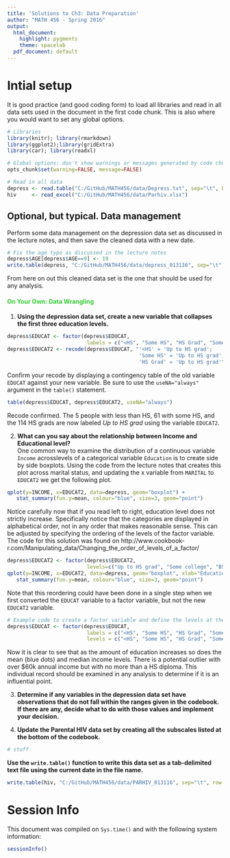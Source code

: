 ```yaml
---
title: 'Solutions to Ch3: Data Preparation'
author: "MATH 456 - Spring 2016"
output:
  html_document:
    highlight: pygments
    theme: spacelab
  pdf_document: default
---
```


# Intial setup
It is good practice (and good coding form) to load all libraries and read in all 
data sets used in the document in the first code chunk. This is also where
you would want to set any global options. 
```r
# Libraries
library(knitr); library(rmarkdown)
library(ggplot2);library(gridExtra)
library(car); library(readxl)

# Global options: don't show warnings or messages generated by code chunks
opts_chunk$set(warning=FALSE, message=FALSE) 

# Read in all data
depress <- read.table("C:/GitHub/MATH456/data/Depress.txt", sep="\t", header=TRUE) 
hiv     <- read_excel("C:/GitHub/MATH456/data/Parhiv.xlsx")
```

## Optional, but typical. Data management
Perform some data management on the depression data set as discussed in the
lecture notes, and then save the cleaned data with a new date.
```r
# Fix the age typo as discussed in the lecture notes
depress$AGE[depress$AGE==9] <- 19
write.table(depress, "C:/GitHub/MATH456/data/depress_013116", sep="\t", row.names=FALSE, col.names=FALSE)
```
From here on out this cleaned data set is the one that should be used for
any analysis. 

#### <span style="color: LimeGreen">On Your Own: Data Wrangling</span>
1.  **Using the depression data set, create a new variable that collapses the 
    first three education levels.**
```r
depress$EDUCAT <- factor(depress$EDUCAT, 
                          labels = c("<HS", "Some HS", "HS Grad", "Some college", "BS", "MS", "PhD"))
depress$EDUCAT2 <- recode(depress$EDUCAT, "'<HS' = 'Up to HS grad'; 
                                           'Some HS' = 'Up to HS grad'; 
                                           'HS Grad' = 'Up to HS grad'")
```
Confirm your recode by displaying a contingency table of the old variable
`EDUCAT` against your new variable. Be sure to use the `useNA="always"` 
argument in the `table()` statement. 

```r
table(depress$EDUCAT, depress$EDUCAT2, useNA="always")
```
Recode confirmed. The 5 people with less than HS, 61 with some HS, and the
114 HS grads are now labeled _Up to HS grad_ using the variable `EDUCAT2`. 


2.  **What can you say about the relationship between Income and Educational
level?**  
One common way to examine the distribution of a continuous variable `Income`
acrosslevels of a categorical variable `Education` is to create side by side
boxplots. Using the code from the lecture notes that creates this plot across
marital status, and updating the x variable from `MARITAL` to `EDUCAT2` we
get the following plot. 
```r
qplot(y=INCOME, x=EDUCAT2, data=depress, geom="boxplot") + 
   stat_summary(fun.y=mean, colour="blue", size=3, geom="point")
```

Notice carefully now that if you read left to right, education level does
not strictly increase. Specifically notice that the categories are displayed
in alphabetical order, not in any order that makes reasonable sense. This can
be adjusted by specifying the ordering of the levels of the factor variable.
The code for this solution was found on
http://www.cookbook-r.com/Manipulating_data/Changing_the_order_of_levels_of_a_factor/

```r
depress$EDUCAT2 <- factor(depress$EDUCAT2, 
                          levels=c("Up to HS grad", "Some college", "BS", "MS", "PhD"))
qplot(y=INCOME, x=EDUCAT2, data=depress, geom="boxplot", xlab="Education Level") + 
   stat_summary(fun.y=mean, colour="blue", size=3, geom="point")
```

Note that this reordering could have been done in a single step when we first
converted the `EDUCAT` variable to a factor variable, but not the new `EDUCAT2`
variable. 
```r
# Example code to create a factor variable and define the levels at the same time. 
depress$EDUCAT <- factor(depress$EDUCAT, 
                          labels = c("<HS", "Some HS", "HS Grad", "Some college", "BS", "MS", "PhD"), 
                          levels = c("<HS", "Some HS", "HS Grad", "Some college", "BS", "MS", "PhD"))
```

Now it is clear to see that as the amount of education increases so does the
mean (blue dots) and median income levels. There is a potential outlier with
over $60k annual income but with no more than a HS diploma. This individual 
record should be examined in any analysis to determine if it is an influential
point. 


3.  **Determine if any variables in the depression data set have observations
    that do not fall within the ranges given in the codebook. If there are any, 
    decide what to do with those values and implement your decision.**





4.  **Update the Parental HIV data set by creating all the subscales listed at 
    the bottom of the codebook.**
```r
# stuff
```

**Use the `write.table()` function to write this data set as a tab-delimited 
  text file using the current date in the file name.**
```r
write.table(hiv, "C:/GitHub/MATH456/data/PARHIV_013116", sep="\t", row.names=FALSE, col.names=FALSE)
```
    
# Session Info
This document was compiled on `Sys.time()` and with the following system
information:
```r
sessionInfo()
```